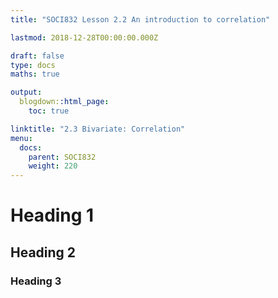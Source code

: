 ```yaml
---
title: "SOCI832 Lesson 2.2 An introduction to correlation"

lastmod: 2018-12-28T00:00:00.000Z

draft: false
type: docs
maths: true

output:
  blogdown::html_page:
    toc: true

linktitle: "2.3 Bivariate: Correlation"
menu:
  docs:
    parent: SOCI832
    weight: 220
---
```


# Heading 1

## Heading 2

### Heading 3
